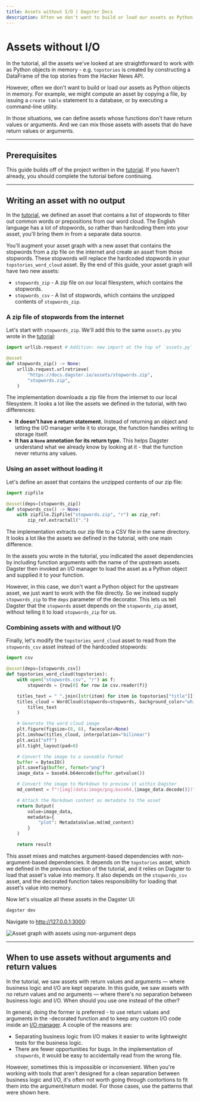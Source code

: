 ```yaml
---
title: Assets without I/O | Dagster Docs
description: Often we don't want to build or load our assets as Python objects in memory
---
```


# Assets without I/O

In the tutorial, all the assets we've looked at are straightforward to work with as Python objects in memory - e.g. `topstories` is created by constructing a DataFrame of the top stories from the Hacker News API.

However, often we don't want to build or load our assets as Python objects in memory. For example, we might compute an asset by copying a file, by issuing a `create table` statement to a database, or by executing a command-line utility.

In those situations, we can define assets whose functions don't have return values or arguments. And we can mix those assets with assets that do have return values or arguments.

---

## Prerequisites

This guide builds off of the project written in the [tutorial](/tutorial). If you haven't already, you should complete the tutorial before continuing.

---

## Writing an asset with no output

In the [tutorial](/tutorial), we defined an asset that contains a list of stopwords to filter out common words or prepositions from our word cloud. The English language has a lot of stopwords, so rather than hardcoding them into your asset, you'll bring them in from a separate data source.

You'll augment your asset graph with a new asset that contains the stopwords from a zip file on the internet and create an asset from those stopwords. These stopwords will replace the hardcoded stopwords in your `topstories_word_cloud` asset. By the end of this guide, your asset graph will have two new assets:

- `stopwords_zip` - A zip file on our local filesystem, which contains the stopwords.
- `stopwords_csv` - A list of stopwords, which contains the unzipped contents of `stopwords_zip`.

### A zip file of stopwords from the internet

Let's start with `stopwords_zip`. We'll add this to the same `assets.py` you wrote in the [tutorial](/tutorial):

```python
import urllib.request # Addition: new import at the top of `assets.py`

@asset
def stopwords_zip() -> None:
    urllib.request.urlretrieve(
        "https://docs.dagster.io/assets/stopwords.zip",
        "stopwords.zip",
    )
```

The implementation downloads a zip file from the internet to our local filesystem. It looks a lot like the assets we defined in the tutorial, with two differences:

- **It doesn't have a return statement.** Instead of returning an object and letting the I/O manager write it to storage, the function handles writing to storage itself.
- **It has a `None` annotation for its return type.** This helps Dagster understand what we already know by looking at it - that the function never returns any values.

### Using an asset without loading it

Let's define an asset that contains the unzipped contents of our zip file:

```python
import zipfile

@asset(deps=[stopwords_zip])
def stopwords_csv() -> None:
    with zipfile.ZipFile("stopwords.zip", "r") as zip_ref:
        zip_ref.extractall(".")
```

The implementation extracts our zip file to a CSV file in the same directory. It looks a lot like the assets we defined in the tutorial, with one main difference.

In the assets you wrote in the tutorial, you indicated the asset dependencies by including function arguments with the name of the upstream assets. Dagster then invoked an I/O manager to load the asset as a Python object and supplied it to your function.

However, in this case, we don't want a Python object for the upstream asset, we just want to work with the file directly. So we instead supply `stopwords_zip` to the `deps` parameter of the <PyObject module="dagster" object="asset" displayText="@asset"/> decorator. This lets us tell Dagster that the `stopwords` asset depends on the `stopwords_zip` asset, without telling it to load `stopwords_zip` for us.

### Combining assets with and without I/O

Finally, let's modify the `topstories_word_cloud` asset to read from the `stopwords_csv` asset instead of the hardcoded stopwords:

```python
import csv

@asset(deps=[stopwords_csv])
def topstories_word_cloud(topstories):
    with open("stopwords.csv", "r") as f:
        stopwords = {row[0] for row in csv.reader(f)}

    titles_text = " ".join([str(item) for item in topstories["title"]])
    titles_cloud = WordCloud(stopwords=stopwords, background_color="white").generate(
        titles_text
    )

    # Generate the word cloud image
    plt.figure(figsize=(8, 8), facecolor=None)
    plt.imshow(titles_cloud, interpolation="bilinear")
    plt.axis("off")
    plt.tight_layout(pad=0)

    # Convert the image to a saveable format
    buffer = BytesIO()
    plt.savefig(buffer, format="png")
    image_data = base64.b64encode(buffer.getvalue())

    # Convert the image to Markdown to preview it within Dagster
    md_content = f"![img](data:image/png;base64,{image_data.decode()})"

    # Attach the Markdown content as metadata to the asset
    return Output(
        value=image_data,
        metadata={
            "plot": MetadataValue.md(md_content)
        }
    )

    return result
```

This asset mixes and matches argument-based dependencies with non-argument-based dependencies. It depends on the `topstories` asset, which we defined in the previous section of the tutorial, and it relies on Dagster to load that asset's value into memory. It also depends on the `stopwords_csv` asset, and the decorated function takes responsibility for loading that asset's value into memory.

Now let's visualize all these assets in the Dagster UI:

```bash
dagster dev
```

Navigate to <http://127.0.0.1:3000>:

<!-- ![Asset graph with assets using non-argument deps](/images/guides/asset-tutorial/non-argument-deps-asset-graph.png) -->

<Image
alt="Asset graph with assets using non-argument deps"
src="/images/guides/assets-without-io/asset-graph.png"
width={1149}
height={629}
/>

---

## When to use assets without arguments and return values

In the tutorial, we saw assets with return values and arguments — where business logic and I/O are kept separate. In this guide, we saw assets with no return values and no arguments — where there's no separation between business logic and I/O. When should you use one instead of the other?

In general, doing the former is preferred - to use return values and arguments in the <PyObject module="dagster" object="asset" decorator/>-decorated function and to keep any custom I/O code inside an [I/O manager](/concepts/io-management/io-managers). A couple of the reasons are:

- Separating business logic from I/O makes it easier to write lightweight tests for the business logic.
- There are fewer opportunities for bugs. In the implementation of `stopwords`, it would be easy to accidentally read from the wrong file.

However, sometimes this is impossible or inconvenient. When you're working with tools that aren't designed for a clean separation between business logic and I/O, it's often not worth going through contortions to fit them into the argument/return model. For those cases, use the patterns that were shown here.
